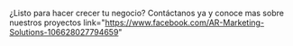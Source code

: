 ¿Listo para hacer crecer tu negocio?
Contáctanos ya y conoce mas sobre nuestros proyectos link="https://www.facebook.com/AR-Marketing-Solutions-106628027794659"
